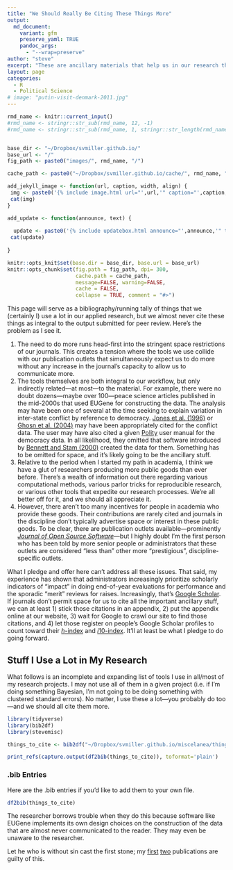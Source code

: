 ```yaml
---
title: "We Should Really Be Citing These Things More"
output:
  md_document:
    variant: gfm
    preserve_yaml: TRUE
    pandoc_args: 
      - "--wrap=preserve"
author: "steve"
excerpt: "These are ancillary materials that help us in our research that we (I) should be citing more."
layout: page
categories:
  - R
  - Political Science
# image: "putin-visit-denmark-2011.jpg"
---
```


```r


rmd_name <- knitr::current_input()
#rmd_name <- stringr::str_sub(rmd_name, 12, -1)
#rmd_name <- stringr::str_sub(rmd_name, 1, stringr::str_length(rmd_name)-4)


base_dir <- "~/Dropbox/svmiller.github.io/"
base_url <- "/"
fig_path <- paste0("images/", rmd_name, "/")

cache_path <- paste0("~/Dropbox/svmiller.github.io/cache/", rmd_name, "/")

add_jekyll_image <- function(url, caption, width, align) {
 img <- paste0('{% include image.html url="',url,'" caption="',caption,'" width=',width,' align="',align,'" %}')
 cat(img)
}

add_update <- function(announce, text) {
  
  update <- paste0('{% include updatebox.html announce="',announce,'" text="',text,'" %}')
 cat(update)
  
}

knitr::opts_knit$set(base.dir = base_dir, base.url = base_url)
knitr::opts_chunk$set(fig.path = fig_path, dpi= 300,
                      cache.path = cache_path,
                      message=FALSE, warning=FALSE,
                      cache = FALSE,
                      collapse = TRUE, comment = "#>") 
```


This page will serve as a bibliography/running tally of things that we (certainly I) use a lot in our applied research, but we almost never cite these things as integral to the output submitted for peer review. Here's the problem as I see it.

1. The need to do more runs head-first into the stringent space restrictions of our journals. This creates a tension where the tools we use collide with our publication outlets that simultaneously expect us to do more without any increase in the journal's capacity to allow us to communicate more.
2. The tools themselves are both integral to our workflow, but only indirectly related---at most---to the material. For example, there were no doubt dozens---maybe over 100---peace science articles published in the mid-2000s that used EUGene for constructing the data. The analysis may have been one of several at the time seeking to explain variation in inter-state conflict by reference to democracy. [Jones et al. (1996)](https://journals.sagepub.com/doi/10.1177/073889429601500203) or [Ghosn et al. (2004)](https://journals.sagepub.com/doi/10.1080/07388940490463861?icid=int.sj-abstract.similar-articles.2) may have been appropriately cited for the conflict data. The user may have also cited a given [Polity](https://www.systemicpeace.org/inscrdata.html) user manual for the democracy data. In all likelihood, they omitted that software introduced by [Bennett and Stam (2000)](https://www.tandfonline.com/doi/abs/10.1080/03050620008434965) created the data for them.`[^1]`{=markdown} Something has to be omitted for space, and it's likely going to be the ancillary stuff.`[^2]`{=markdown}  
3. Relative to the period when I started my path in academia, I think we have a glut of researchers producing more public goods than ever before. There's a wealth of information out there regarding various computational methods, various parlor tricks for reproducible research, or various other tools that expedite our research processes. We're all better off for it, and we should all appreciate it.
4. However, there aren't too many incentives for people in academia who provide these goods. Their contributions are rarely cited and journals in the discipline don't typically advertise space or interest in these public goods. To be clear, there are publication outlets available---prominently [*Journal of Open Source Software*](https://joss.theoj.org)---but I highly doubt I'm the first person who has been told by more senior people or administrators that these outlets are considered "less than" other more "prestigious", discipline-specific outlets.

What I pledge and offer here can't address all these issues. That said, my experience  has shown that administrators increasingly prioritize scholarly indicators of "impact" in doing end-of-year evaluations for performance and the sporadic "merit" reviews for raises. Increasingly, that's [Google Scholar](https://scholar.google.com). If journals don't permit space for us to cite all the important ancillary stuff, we can at least 1) stick those citations in an appendix, 2) put the appendix online at our website, 3) wait for Google to crawl our site to find those citations, and 4) let those register on people's Google Scholar profiles to count toward their [*h*-index](https://guides.lib.umich.edu/c.php?g=282982&p=1887449) and [*i*10-index](https://ucsd.libguides.com/c.php?g=704382&p=5000890#:~:text=i10-Index%20=%20the%20number%20of,Advantages%20of%20i10-Index). It'll at least be what I pledge to do going forward.

## Stuff I Use a Lot in My Research

What follows is an incomplete and expanding list of tools I use in all/most of my research projects. I may not use all of them in a given project (i.e. if I'm doing something Bayesian, I'm not going to be doing something with clustered standard errors). No matter, I use these a lot---you probably do too---and we should all cite them more.

```r
library(tidyverse)
library(bib2df)
library(stevemisc)

things_to_cite <- bib2df("~/Dropbox/svmiller.github.io/miscelanea/things-you-should-cite.bib")

print_refs(capture.output(df2bib(things_to_cite)), toformat='plain')
```


### .bib Entries


Here are the .bib entries if you'd like to add them to your own file.

```r
df2bib(things_to_cite)
```


`[^1]:`{=markdown} The researcher borrows trouble when they do this because software like EUGene implements its own design choices on the construction of the data that are almost never communicated to the reader. They may even be unaware to the researcher.

`[^2]:`{=markdown} Let he who is without sin cast the first stone; my [first](https://journals.sagepub.com/doi/abs/10.1177/0738894211404797) [two](https://journals.sagepub.com/doi/full/10.1177/0022002712446126) publications are guilty of this.
